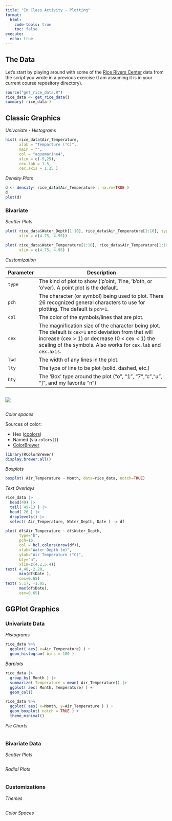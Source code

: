 ```yaml
---
title: "In Class Activity - Plotting"
format: 
  html:
    code-tools: true
    toc: false
execute:
  echo: true
---
```



## The Data

Let's start by playing around with some of the [Rice Rivers Center](https://ricerivers.vcu.edu) data from the script you wrote in a previous exercise (I am assuming it is in your current course repository directory).

```r
source("get_rice_data.R")
rice_data <- get_rice_data()
summary( rice_data )
```




## Classic Graphics



*Univariate - Histograms*

```r
hist( rice_data$Air_Temperature, 
      xlab = "Temparture (°C)",
      main = "",
      col = "aquamarine4", 
      xlim = c(-5,25),
      cex.lab = 1.5,
      cex.axis = 1.25 ) 

```


*Density Plots*


```r
d <- density( rice_data$Air_Temperature , na.rm=TRUE )
d
plot(d)
```





### Bivariate


*Scatter Plots*

```r
plot( rice_data$Water_Depth[1:10], rice_data$Air_Temperature[1:10], type="l", pch=3, lwd= 3, lty=3, bty="l",
      xlim = c(4.75, 4.95)) 

plot( rice_data$Water_Temperature[1:10], rice_data$Air_Temperature[1:10], type="p", pch=16, bty="l",
      xlim = c(4.75, 4.95) ) 
```

*Customization*

Parameter | Description
----------|-----------------------------------------------------------------------------------------------------------
`type`    | The kind of plot to show ('p'oint, 'l'ine, 'b'oth, or 'o'ver).  A point plot is the default.
`pch`     | The character (or symbol) being used to plot.  There 26 recognized general characters to use for plotting.  The default is `pch=1`. 
`col`     | The color of the symbols/lines that are plot.
`cex`     | The magnification size of the character being plot.  The default is `cex=1` and deviation from that will increase (cex > 1) or decrease (0 < cex < 1) the scaling of the symbols.  Also works for `cex.lab` and `cex.axis`.
`lwd`     | The width of any lines in the plot.
`lty`     | The type of line to be plot (solid, dashed, etc.)
`bty`     | The 'Box' type around the plot ("o", "1", "7","c","u", "]", and my favorite "n")

```r

```


![](media/symbology.png)


```r

```


*Color spaces*

Sources of color:

- Hex ([coolors](https://coolors.co/))
- Named (via `colors()`)  
- [ColorBrewer](https://colorbrewer2.org/)



```r
library(RColorBrewer)
display.brewer.all()
```


*Boxplots*

```r
boxplot( Air_Temperature ~ Month, data=rice_data, notch=TRUE)
```



*Text Overlays*


```r
rice_data |>
  head(49) |>
  tail( 49-13 ) |>
  head( 26 ) |> 
  droplevels() |>
  select( Air_Temperature, Water_Depth, Date ) -> df

plot( df$Air_Temperature ~ df$Water_Depth,
      type="b", 
      pch=16, 
      col = hcl.colors(nrow(df)),
      xlab="Water Depth (m)",
      ylab="Air Temperature (°C)",
      bty="n",
      xlim=c(4.2,5.4))
text( 4.48,-2.20, 
      min(df$Date ),
      cex=0.65)
text( 5.17, -1.05,
      max(df$Date),
      cex=0.65)
```




## GGPlot Graphics



### Univariate Data


*Histograms*

```r
rice_data %>%
  ggplot( aes( x=Air_Temperature) ) +
  geom_histogram( bins = 100 )
```


*Barplots*

```r
rice_data |>
  group_by( Month ) |>
  summarize( Temperature = mean( Air_Temperature)) |>
  ggplot( aes( Month, Temperature) ) + 
  geom_col()
```

```r
rice_data %>%
  ggplot( aes( x=Month, y=Air_Temperature ) ) + 
  geom_boxplot( notch = TRUE ) + 
  theme_minimal()
```




*Pie Charts*


```r

```


### Bivariate Data

*Scatter Plots*

```r

```


*Radial Plots*

```r

```





### Customizations


*Themes*

```r

```


*Color Spaces*


```r

```


